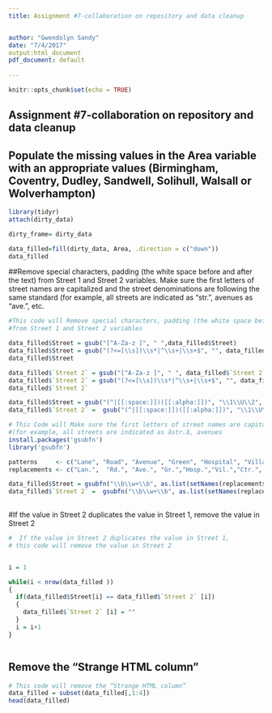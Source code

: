 ```yaml
---
title: Assignment #7-collaboration on repository and data cleanup


author: "Gwendolyn Sandy"
date: "7/4/2017"
output:html_document
pdf_document: default
  
---
```



```r
knitr::opts_chunk$set(echo = TRUE)
```
## Assignment #7-collaboration on repository and data cleanup


## Populate the missing values in the Area variable with an appropriate values (Birmingham, Coventry, Dudley, Sandwell, Solihull, Walsall or Wolverhampton)

```r
library(tidyr)
attach(dirty_data)

dirty_frame= dirty_data

data_filled=fill(dirty_data, Area, .direction = c("down"))
data_filled

```
##Remove special characters, padding (the white space before and after the text) from Street 1 and Street 2 variables. Make sure the first letters of street names are capitalized and the street denominations are following the same standard (for example, all streets are indicated as “str.”, avenues as “ave.”, etc.
```r

#This code will Remove special characters, padding (the white space before and after the text) 
#from Street 1 and Street 2 variables

data_filled$Street = gsub("[^A-Za-z ]", " ",data_filled$Street)
data_filled$Street = gsub("(?<=[\\s])\\s*|^\\s+|\\s+$", "", data_filled$Street, perl=TRUE)
data_filled$Street

data_filled$`Street 2` = gsub("[^A-Za-z ]", " ", data_filled$`Street 2`)
data_filled$`Street 2` = gsub("(?<=[\\s])\\s*|^\\s+|\\s+$", "", data_filled$`Street 2`, perl=TRUE)
data_filled$`Street 2` 

data_filled$Street = gsub("(^|[[:space:]])([[:alpha:]])", "\\1\\U\\2", data_filled$Street, perl=TRUE)
data_filled$`Street 2` =  gsub("(^|[[:space:]])([[:alpha:]])", "\\1\\U\\2", data_filled$`Street 2`, perl=TRUE)

# This Code will Make sure the first letters of street names are capitalized and the street denominations are following the same standard 
#(for example, all streets are indicated as âstr.â, avenues 
install.packages('gsubfn')
library('gsubfn')

patterns     <- c("Lane", "Road", "Avenue", "Green", "Hospital", "Village", "Center", "Drive", "Circle", "Park","Street")
replacements <- c("Lan.",  "Rd.", "Ave.", "Gr.","Hosp.","Vil.","Ctr.", "Dr.", "Cr.","Pk.","Str.")

data_filled$Street = gsubfn("\\b\\w+\\b", as.list(setNames(replacements, patterns)), data_filled$Street)
data_filled$`Street 2` =  gsubfn("\\b\\w+\\b", as.list(setNames(replacements, patterns)), data_filled$`Street 2`)
 
```

#If the value in Street 2 duplicates the value in Street 1, remove the value in Street 2

```r

#  If the value in Street 2 duplicates the value in Street 1, 
# this code will remove the value in Street 2


i = 1

while(i < nrow(data_filled )) 
{
  if(data_filled$Street[i] == data_filled$`Street 2` [i]) 
  {
    data_filled$`Street 2` [i] = ""
  }
  i = i+1
}



```
## Remove the “Strange HTML column”

```r

# This code will remove the “Strange HTML column”
data_filled = subset(data_filled[,1:4])
head(data_filled)
```


